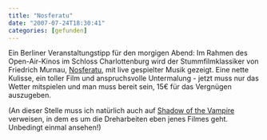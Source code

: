 ```yaml
---
title: "Nosferatu"
date: "2007-07-24T18:30:41"
categories: [gefunden]
---
```


Ein Berliner Veranstaltungstipp für den morgigen Abend: Im Rahmen des Open-Air-Kinos im Schloss Charlottenburg wird der Stummfilmklassiker von Friedrich Murnau, [Nosferatu](http://www.stummfilmkonzerte.de/ort-eintritt/eintritt_CharlottenburgNosferatu07.html), mit live gespielter Musik gezeigt. Eine nette Kulisse, ein toller Film und anspruchsvolle Untermalung - jetzt muss nur das Wetter mitspielen und man muss bereit sein, 15€ für das Vergnügen auszugeben.

(An dieser Stelle muss ich natürlich auch auf [Shadow of the Vampire](/blog/2001/08/07/shadow-of-the-vampire/) verweisen, in dem es um die Dreharbeiten eben jenes Filmes geht. Unbedingt einmal ansehen!)
